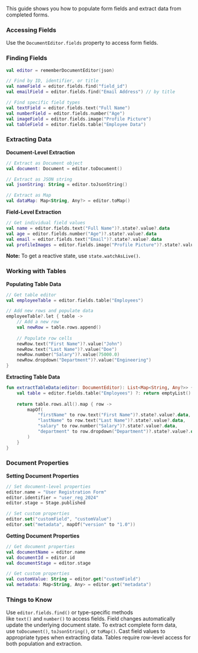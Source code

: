
This guide shows you how to populate form fields and extract data from completed forms.

### **Accessing Fields**

Use the `DocumentEditor.fields` property to access form fields.

### **Finding Fields**

```kotlin
val editor = rememberDocumentEditor(json)

// Find by ID, identifier, or title
val nameField = editor.fields.find("field_id")
val emailField = editor.fields.find("Email Address") // by title

// Find specific field types
val textField = editor.fields.text("Full Name")
val numberField = editor.fields.number("Age")
val imageField = editor.fields.image("Profile Picture")
val tableField = editor.fields.table("Employee Data")
```

### **Extracting Data**

**Document-Level Extraction**

```kotlin
// Extract as Document object
val document: Document = editor.toDocument()

// Extract as JSON string
val jsonString: String = editor.toJsonString()

// Extract as Map
val dataMap: Map<String, Any?> = editor.toMap()
```

**Field-Level Extraction**

```kotlin
// Get individual field values
val name = editor.fields.text("Full Name")?.state?.value?.data
val age = editor.fields.number("Age")?.state?.value?.data
val email = editor.fields.text("Email")?.state?.value?.data
val profileImages = editor.fields.image("Profile Picture")?.state?.value?.data
```

**Note:** To get a reactive state, use `state.watchAsLive()`.

### **Working with Tables**

**Populating Table Data**

```kotlin
// Get table editor
val employeeTable = editor.fields.table("Employees")

// Add new rows and populate data
employeeTable?.let { table ->
    // Add a new row
    val newRow = table.rows.append()
    
    // Populate row cells
    newRow.text("First Name")?.value("John")
    newRow.text("Last Name")?.value("Doe")
    newRow.number("Salary")?.value(75000.0)
    newRow.dropdown("Department")?.value("Engineering")
}
```

**Extracting Table Data**

```kotlin
fun extractTableData(editor: DocumentEditor): List<Map<String, Any?>> {
    val table = editor.fields.table("Employees") ?: return emptyList()
    
    return table.rows.all().map { row ->
        mapOf(
            "firstName" to row.text("First Name")?.state?.value?.data,
            "lastName" to row.text("Last Name")?.state?.value?.data,
            "salary" to row.number("Salary")?.state?.value?.data,
            "department" to row.dropdown("Department")?.state?.value?.data?.value
        )
    }
}
```

### **Document Properties**

**Setting Document Properties**

```kotlin
// Set document-level properties
editor.name = "User Registration Form"
editor.identifier = "user_reg_2024"
editor.stage = Stage.published

// Set custom properties
editor.set("customField", "customValue")
editor.set("metadata", mapOf("version" to "1.0"))
```

**Getting Document Properties**

```kotlin
// Get document properties
val documentName = editor.name
val documentId = editor.id
val documentStage = editor.stage

// Get custom properties
val customValue: String = editor.get("customField")
val metadata: Map<String, Any> = editor.get("metadata")
```

### **Things to Know**

Use `editor.fields.find()` or type-specific methods like `text()` and `number()` to access fields. Field changes automatically update the underlying document state. To extract complete form data, use `toDocument()`, `toJsonString()`, or `toMap()`. Cast field values to appropriate types when extracting data. Tables require row-level access for both population and extraction.